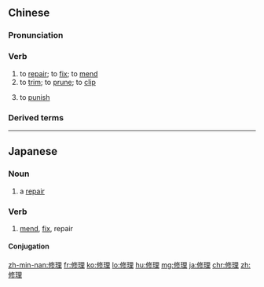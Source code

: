 ==Chinese==
{{zh-forms}}

===Pronunciation===
{{zh-pron
|m=xiūlǐ
|c=sau1 lei5
|h=pfs=siû-lî
|mn=siu-lí
|ma=Zh-xiuli.ogg
|cat=v
}}

===Verb===
{{zh-verb}}

# to [[repair]]; to [[fix]]; to [[mend]]
# to [[trim]]; to [[prune]]; to [[clip]]
# {{lb|zh|slang}} to [[punish]]

===Derived terms===
{{zh-der|修理工}}

{{zh-cat|Elementary}}

----

==Japanese==
{{ja-kanjitab|しゅう|り|yomi=on}}

===Noun===
{{ja-noun|しゅうり|hhira=しうり}}

# a [[repair]]

===Verb===
{{ja-verb-suru|しゅうり|hhira=しうり}}

# [[mend]], [[fix]], repair

====Conjugation====
{{ja-suru|しゅうり}}

[[zh-min-nan:修理]]
[[fr:修理]]
[[ko:修理]]
[[lo:修理]]
[[hu:修理]]
[[mg:修理]]
[[ja:修理]]
[[chr:修理]]
[[zh:修理]]